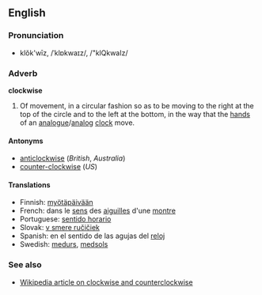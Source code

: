 ==English==
===Pronunciation===
*klŏk'wīz, /ˈklɒkwaɪz/, /"klQkwaIz/

===Adverb===
'''clockwise'''

# Of movement, in a circular fashion so as to be moving to the right at the top of the circle and to the left at the bottom, in the way that the [[hand]]s of an [[analogue]]/[[analog]] [[clock]] move.

====Antonyms====
*[[anticlockwise]] (''British'', ''Australia'')
*[[counter-clockwise]] (''US'')

====Translations====
*Finnish: [[myötäpäivään]]
*French: dans le [[sens]] des [[aiguille|aiguilles]] d'une [[montre]]
*Portuguese: [[sentido horario]]
*Slovak: [[v smere ručičiek]]
*Spanish: en el sentido de las agujas del [[reloj]]
*Swedish: [[medurs]], [[medsols]]

===See also===
*[[w:Clockwise_and_counterclockwise|Wikipedia article on clockwise and counterclockwise]]